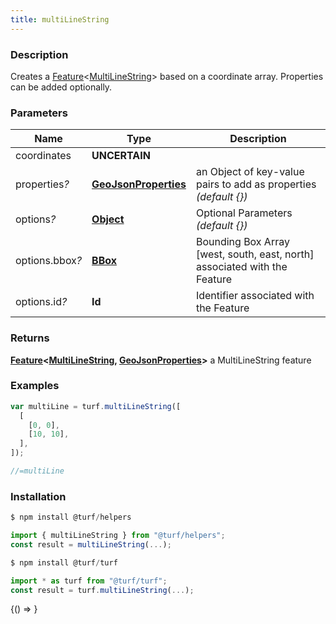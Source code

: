 ```yaml
---
title: multiLineString
---
```



### Description

Creates a [Feature](https://tools.ietf.org/html/rfc7946#section-3.2)&lt;[MultiLineString](https://tools.ietf.org/html/rfc7946#section-3.1.5)&gt; based on a
coordinate array. Properties can be added optionally.

### Parameters

| Name                 | Type                                                                                            | Description                                                                |
| -------------------- | ----------------------------------------------------------------------------------------------- | -------------------------------------------------------------------------- |
| coordinates          | **UNCERTAIN**                                                                                   |                                                                            |
| properties<i>?</i>   | **[GeoJsonProperties](https://tools.ietf.org/html/rfc7946#section-3.2)**                        | an Object of key-value pairs to add as properties _(default &#123;&#125;)_ |
| options<i>?</i>      | **[Object](https://developer.mozilla.org/docs/Web/JavaScript/Reference/Global_Objects/Object)** | Optional Parameters _(default &#123;&#125;)_                               |
| options.bbox<i>?</i> | **[BBox](https://tools.ietf.org/html/rfc7946#section-5)**                                       | Bounding Box Array [west, south, east, north] associated with the Feature  |
| options.id<i>?</i>   | **Id**                                                                                          | Identifier associated with the Feature                                     |

### Returns

**[Feature](https://tools.ietf.org/html/rfc7946#section-3.2)&lt;[MultiLineString](https://tools.ietf.org/html/rfc7946#section-3.1.5), [GeoJsonProperties](https://tools.ietf.org/html/rfc7946#section-3.2)&gt;** a MultiLineString feature

### Examples

```javascript
var multiLine = turf.multiLineString([
  [
    [0, 0],
    [10, 10],
  ],
]);

//=multiLine
```

### Installation

```javascript
$ npm install @turf/helpers

import { multiLineString } from "@turf/helpers";
const result = multiLineString(...);
```

```javascript
$ npm install @turf/turf

import * as turf from "@turf/turf";
const result = turf.multiLineString(...);
```

<!-- Expose turf as global var for experimenting in the browser console -->

<BrowserOnly>{() => <WindowTurfGlobal turf={turf} />}</BrowserOnly>
